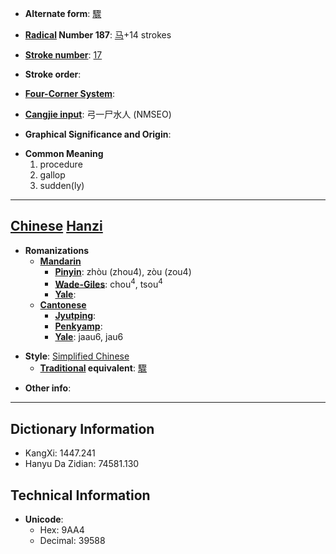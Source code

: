 * '''Alternate form''': [[驟]]

* '''[[Wiktionary:Chinese radical index| Radical]] Number 187''': [[Wiktionary:Chinese radical index 马|马]]+14 strokes

* '''[[Wiktionary:Chinese total strokes index|Stroke number]]''': [[Wiktionary:Chinese total strokes index 17|17]]

* '''Stroke order''': 

* '''[[Wiktionary:Chinese four corner index|Four-Corner System]]''': 

* '''[[Wiktionary:Chinese Cangjie index|Cangjie input]]''': 弓一尸水人 (NMSEO)

* '''Graphical Significance and Origin''': 

* '''Common Meaning'''
*#procedure
*# gallop
*# sudden(ly)


----

== [[Chinese]] [[Hanzi]] ==

* '''Romanizations'''
** '''[[Mandarin]]'''
*** '''[[Pinyin]]''': zhòu (zhou4), zòu (zou4)
*** '''[[Wade-Giles]]''': chou<sup>4</sup>, tsou<sup>4</sup>
*** '''[[Yale]]''': 
** '''[[Cantonese]]'''
*** '''[[Jyutping]]''':
*** '''[[Penkyamp]]''': 
*** '''[[Yale]]''': jaau6, jau6

* '''Style''': [[Simplified Chinese]] 
** '''[[Traditional Chinese|Traditional]] equivalent''': [[驟]]

* '''Other info''': 

----

== Dictionary Information ==

* KangXi: 1447.241
* Hanyu Da Zidian: 74581.130

== Technical Information ==

* '''Unicode''':
** Hex: 9AA4
** Decimal: 39588